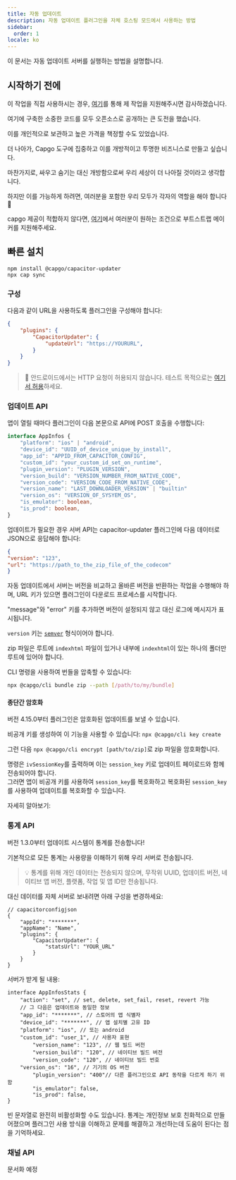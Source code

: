 ```yaml
---
title: 자동 업데이트
description: 자동 업데이트 플러그인을 자체 호스팅 모드에서 사용하는 방법
sidebar:
  order: 1
locale: ko
---
```



이 문서는 자동 업데이트 서버를 실행하는 방법을 설명합니다.

## 시작하기 전에

이 작업을 직접 사용하시는 경우, [여기](https://github.com/sponsors/riderx/)를 통해 제 작업을 지원해주시면 감사하겠습니다.

여기에 구축한 소중한 코드를 모두 오픈소스로 공개하는 큰 도전을 했습니다.

이를 개인적으로 보관하고 높은 가격을 책정할 수도 있었습니다.

더 나아가, Capgo 도구에 집중하고 이를 개방적이고 투명한 비즈니스로 만들고 싶습니다.

마찬가지로, 싸우고 숨기는 대신 개방함으로써 우리 세상이 더 나아질 것이라고 생각합니다.

하지만 이를 가능하게 하려면, 여러분을 포함한 우리 모두가 각자의 역할을 해야 합니다 🥹

capgo 제공이 적합하지 않다면, [여기](https://github.com/sponsors/riderx/)에서 여러분이 원하는 조건으로 부트스트랩 메이커를 지원해주세요.

## 빠른 설치

```
npm install @capgo/capacitor-updater
npx cap sync
```

### 구성

다음과 같이 URL을 사용하도록 플러그인을 구성해야 합니다:

```json
{
	"plugins": {
		"CapacitorUpdater": {
			"updateUrl": "https://YOURURL",
		}
	}
}
```

> 🚧 안드로이드에서는 HTTP 요청이 허용되지 않습니다. 테스트 목적으로는 [여기서 허용](https://stackoverflow.com/questions/45940861/android-8-cleartext-http-traffic-not-permitted/)하세요.

### 업데이트 API

앱이 열릴 때마다 플러그인이 다음 본문으로 API에 POST 호출을 수행합니다:

```typescript
interface AppInfos {
    "platform": "ios" | "android",
    "device_id": "UUID_of_device_unique_by_install",
    "app_id": "APPID_FROM_CAPACITOR_CONFIG",
    "custom_id": "your_custom_id_set_on_runtime",
    "plugin_version": "PLUGIN_VERSION",
    "version_build": "VERSION_NUMBER_FROM_NATIVE_CODE",
    "version_code": "VERSION_CODE_FROM_NATIVE_CODE",
    "version_name": "LAST_DOWNLOADER_VERSION" | "builtin"
    "version_os": "VERSION_OF_SYSYEM_OS",
    "is_emulator": boolean,
    "is_prod": boolean,
}
```

업데이트가 필요한 경우 서버 API는 capacitor-updater 플러그인에 다음 데이터로 JSON으로 응답해야 합니다:

```json
{
"version": "123",
"url": "https://path_to_the_zip_file_of_the_codecom"
}
```

자동 업데이트에서 서버는 버전을 비교하고 올바른 버전을 반환하는 작업을 수행해야 하며, URL 키가 있으면 플러그인이 다운로드 프로세스를 시작합니다.

"message"와 "error" 키를 추가하면 버전이 설정되지 않고 대신 로그에 메시지가 표시됩니다.

`version` 키는 [`semver`](https://semverorg/) 형식이어야 합니다.

zip 파일은 루트에 `indexhtml` 파일이 있거나 내부에 `indexhtml`이 있는 하나의 폴더만 루트에 있어야 합니다.

CLI 명령을 사용하여 번들을 압축할 수 있습니다:

```bash
npx @capgo/cli bundle zip --path [/path/to/my/bundle]
```

<LinkCard
	title="Update Endppint"
	href="/docs/self-hosted/auto-update/update-endpoint"
/>

#### 종단간 암호화

버전 4.15.0부터 플러그인은 암호화된 업데이트를 보낼 수 있습니다.

비공개 키를 생성하여 이 기능을 사용할 수 있습니다: ``npx @capgo/cli key create``

그런 다음 ``npx @capgo/cli encrypt [path/to/zip]``로 zip 파일을 암호화합니다.

명령은 `ivSessionKey`를 출력하며 이는 `session_key` 키로 업데이트 페이로드와 함께 전송되어야 합니다.\
그러면 앱이 비공개 키를 사용하여 `session_key`를 복호화하고 복호화된 `session_key`를 사용하여 업데이트를 복호화할 수 있습니다.

자세히 알아보기:

<LinkCard
	title="Self-hosted Live Updates"
	href="https://capgo.app/blog/self-hosted-live-updates/"
/>

### 통계 API

버전 1.3.0부터 업데이트 시스템이 통계를 전송합니다!

기본적으로 모든 통계는 사용량을 이해하기 위해 우리 서버로 전송됩니다.

> 💡 통계를 위해 개인 데이터는 전송되지 않으며, 무작위 UUID, 업데이트 버전, 네이티브 앱 버전, 플랫폼, 작업 및 앱 ID만 전송됩니다.

대신 데이터를 자체 서버로 보내려면 아래 구성을 변경하세요:

```tsx
// capacitorconfigjson
{
	"appId": "*******",
	"appName": "Name",
	"plugins": {
		"CapacitorUpdater": {
			"statsUrl": "YOUR_URL"
		}
	}
}
```

서버가 받게 될 내용:

```tsx
interface AppInfosStats {
	"action": "set", // set, delete, set_fail, reset, revert 가능
	// 그 다음은 업데이트와 동일한 정보
	"app_id": "*******", // 스토어의 앱 식별자
	"device_id": "*******", // 앱 설치별 고유 ID
	"platform": "ios", // 또는 android
	"custom_id": "user_1", // 사용자 표현
        "version_name": "123", // 웹 빌드 버전
        "version_build": "120", // 네이티브 빌드 버전
        "version_code": "120", // 네이티브 빌드 번호
	"version_os": "16", // 기기의 OS 버전
        "plugin_version": "400"// 다른 플러그인으로 API 동작을 다르게 하기 위함
        "is_emulator": false,
    	"is_prod": false,
}
```

빈 문자열로 완전히 비활성화할 수도 있습니다. 통계는 개인정보 보호 친화적으로 만들어졌으며 플러그인 사용 방식을 이해하고 문제를 해결하고 개선하는데 도움이 된다는 점을 기억하세요.

<LinkCard
	title="Stats Endpoint"
	href="/docs/self-hosted/auto-update/stats-endpoint/"
/>

### 채널 API

문서화 예정
